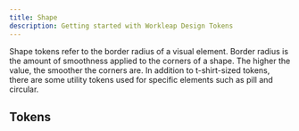 ```yaml
---
title: Shape
description: Getting started with Workleap Design Tokens
---
```


Shape tokens refer to the border radius of a visual element. Border radius is the amount of smoothness applied to the corners of a shape. The higher the value, the smoother the corners are. In addition to t-shirt-sized tokens, there are some utility tokens used for specific elements such as pill and circular.


## Tokens

<TokenTable category={categoryKey} data={tokens.semantic[categoryKey]} />

